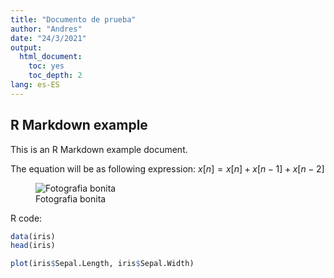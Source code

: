 ---
title: "Documento de prueba"
author: "Andres"
date: "24/3/2021"
output:
  html_document:
    toc: yes
    toc_depth: 2
lang: es-ES
---

## R Markdown example

<!--  Plain text -->
This is an R Markdown example document.

<!--  Equation -->
The equation will be as following expression:
$x[n] = x[n] + x[n-1] + x[n-2]$

<!--  Image -->
![Fotografia bonita](images/foto.jpg)

<!--  Code example -->

R code:

```{r}
data(iris)
head(iris)
```

```{r echo=TRUE}
plot(iris$Sepal.Length, iris$Sepal.Width)
```


